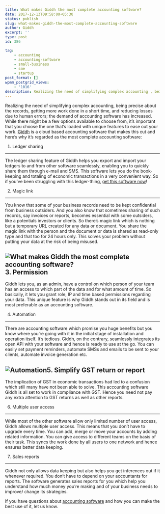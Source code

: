 ```yaml
---
title: What makes Giddh the most complete accounting software?
date: 2017-12-13T09:58:00+05:30
status: publish
slug: what-makes-giddh-the-most-complete-accounting-software
author: Giddh
excerpt: ''
type: post
id: 386

tag:
    - accounting
    - accounting-software
    - small-business
    - sme
    - startup
post_format: []
wpmm_postgrid_views:
    - '1016'
description: Realizing the need of simplifying complex accounting , being precise about the records, getting more work done in a short time, and reducing losses 
---
```

Realizing the need of simplifying complex accounting, being precise about the records, getting more work done in a short time, and reducing losses due to human errors; the demand of accounting software has increased. While there might be a few options available to choose from, it’s important that you choose the one that’s loaded with unique features to ease out your work. [Giddh](https://giddh.com) is a cloud based accounting software that makes this cut and here’s why it’s regarded as the most complete accounting software:

1. Ledger sharing
-----------------

The ledger sharing feature of Giddh helps you export and import your ledgers to and from other software seamlessly, enabling you to quickly share them through e-mail and SMS. This software lets you do the book-keeping and totaling of economic transactions in a very convenient way. So if you’ve been struggling with this ledger-thing, [get this software now](https://giddh.com)!

2. Magic link
-------------

You know that some of your business records need to be kept confidential from business outsiders. And you also know that sometimes sharing of such records, say invoices or reports, becomes essential with some outsiders, like a potentials investors or clients. So there’s magic link which is nothing but a temporary URL created for any data or document. You share the magic link with the person and the document or data is shared as read-only type and that too for 24 hours only. This solves your problem without putting your data at the risk of being misused.

<img class="wp-block-image size-large" src = "../../img/blog/1_mtdhicMcic4dKoWmPtU_mQ.webp" alt="What makes Giddh the most complete accounting software?" />3. Permission
-------------

Giddh lets you, as an admin, have a control on which person of your team has an access to which part of the data and for what amount of time. So basically, it lets you grant role, IP and time based permissions regarding your data. This unique feature is why Giddh stands out in its field and is most preferable as an accounting software.

4. Automation
-------------

There are accounting software which promise you huge benefits but you know where you’re going with it in the initial stage of installation and operation itself. It’s tedious. Giddh, on the contrary, seamlessly integrates its open API with your software and hence is ready to use at the go. You can easily set payment reminders, automate SMSs and emails to be sent to your clients, automate invoice generation etc.

<img class="wp-block-image size-large" src= "../../img/blog/1_FOHlpRwi_K12ruhO1as8sw.webp" alt="Automation" />5. Simplify GST return or report
--------------------------------

The implication of GST in economic transactions had led to a confusion which still many have not been able to solve. This accounting software Giddh is all set to work in compliance with GST. Hence you need not pay any extra attention to GST returns as well as other reports.

6. Multiple user access
-----------------------

While most of the other software allow only limited number of user access, Giddh allows multiple user access. This means that you don’t have to upgrade every time. You can add, merge or move your accounts by adding related information. You can give access to different teams on the basis of their task. This syncs the work done by all users to one network and hence ensures better data keeping.

7. Sales reports
----------------

Giddh not only allows data keeping but also helps you get inferences out if it whenever required. You don’t have to depend on your accountants for reports. The software generates sales reports for you which help you understand how much money you’re making and of your business needs to improve/ change its strategies.

If you have questions about [accounting software](https://giddh.com) and how you can make the best use of it, let us know.